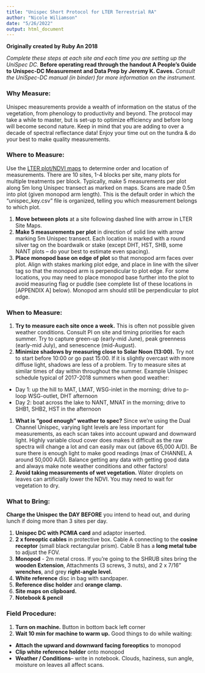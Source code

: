 ```yaml
---
title: "Unispec Short Protocol for LTER Terrestrial RA"
author: "Nicole Wiliamson"
date: "5/26/2022"
output: html_document
---  
```

  
**Originally created by Ruby An 2018**
  
*Complete these steps at each site and each time you are setting up the UniSpec DC.* **Before operating read through the handout A People’s Guide to Unispec-DC Measurement and Data Prep by Jeremy K. Caves.** *Consult the UniSpec-DC manual (in binder) for more information on the instrument.*  

### **Why Measure:** 

Unispec measurements provide a wealth of information on the status of the vegetation, from phenology to productivity and beyond. The protocol may take a while to master, but is set-up to optimize efficiency and before long will become second nature. Keep in mind that you are adding to over a decade of spectral reflectance data! Enjoy your time out on the tundra & do your best to make quality measurements.  

### **Where to Measure:** 

Use the [LTER plot/NDVI maps](LTER_Unispec_site_map.html) to determine order and location of measurements. There are 10 sites, 1-4 blocks per site, many plots for multiple treatments per block. Typically, make 5 measurements per plot along 5m long Unispec transect as marked on maps. Scans are made 0.5m into plot (given monopod arm length). This is the default order in which the “unispec_key.csv” file is organized, telling you which measurement belongs to which plot.  

1. **Move between plots** at a site following dashed line with arrow in LTER Site Maps.  
1. **Make 5 measurements per plot** in direction of solid line with arrow marking 5m Unispec transect. Each location is marked with a round silver tag on the boardwalk or stake (except DHT, HST, SHB, some NANT plots – do your best to estimate even spacing).  
1. **Place monopod base on edge of plot** so that monopod arm faces over plot. Align with stakes marking plot edge, and place in line with the silver tag so that the monopod arm is perpendicular to plot edge. For some locations, you may need to place monopod base further into the plot to avoid measuring flag or puddle (see complete list of these locations in [APPENDIX A] below). Monopod arm should still be perpendicular to plot edge.  

### **When to Measure:** 

1. **Try to measure each site once a week.** This is often not possible given weather conditions. Consult PI on site and timing priorities for each summer. Try to capture green-up (early-mid June), peak greenness (early-mid July), and senescence (mid-August).  
1. **Minimize shadows by measuring close to Solar Noon (13:00).** Try not to start before 10:00 or go past 15:00. If it is slightly overcast with more diffuse light, shadows are less of a problem. Try to measure sites at similar times of day within throughout the summer. Example Unispec schedule typical of 2017-2018 summers when good weather:  
  + Day 1: up the hill to MAT, LMAT, WSG-inlet in the morning; drive to p-loop WSG-outlet, DHT afternoon 
  + Day 2: boat across the lake to NANT, MNAT in the morning; drive to SHB1, SHB2, HST in the afternoon  
1. **What is “good enough” weather to spec?** Since we’re using the Dual Channel Unispec, varying light levels are less important for measurements, as each scan takes into account upward and downward light. Highly variable cloud cover does makes it difficult as the raw spectra will change a lot and can easily max out (above 65,000 A/D). Be sure there is enough light to make good readings (max of CHANNEL A around 50,000 A/D). Balance getting any data with getting good data and always make note weather conditions and other factors!  
1. **Avoid taking measurements of wet vegetation.** Water droplets on leaves can artificially lower the NDVI. You may need to wait for vegetation to dry. 

### **What to Bring:**  

**Charge the Unispec the DAY BEFORE** you intend to head out, and during lunch if doing more than 3 sites per day.  

1. **Unispec DC with PCMIA card** and adaptor inserted. 
1. **2 x foreoptic cables** in protective box. Cable A connecting to the **cosine receptor** (small black rectangular prism). Cable B has a **long metal tube** to adjust the FOV.  
1. **Monopod** - 2m metal cross. If you’re going to the SHRUB sites bring the **wooden Extension**, Attachments (3 screws, 3 nuts), and 2 x 7/16” **wrenches**, and grey **right-angle level.** 
1. **White reference** disc in bag with sandpaper. 
1. **Reference disc holder** and **orange clamp.** 
1. **Site maps on clipboard.**  
1. **Notebook & pencil** 

### **Field Procedure:**  

1. **Turn on machine.** Button in bottom back left corner
1. **Wait 10 min for machine to warm up.** Good things to do while waiting: 
  * **Attach the upward and downward facing foreoptics** to monopod  
  * **Clip white reference holder** onto monopod 
  * **Weather / Conditions**– write in notebook. Clouds, haziness, sun angle, moisture on leaves all affect scans.  
















